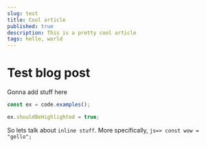 ```yaml
---
slug: test
title: Cool article
published: true
description: This is a pretty cool article
tags: hello, world
---
```



<Helmet>
  <title>Blog post</title>
</Helmet>

# Test blog post

Gonna add stuff here

```js
const ex = code.examples();

ex.shouldBeHighlighted = true;
```

So lets talk about `inline stuff`. More specifically, `js=> const wow = "gello";`
